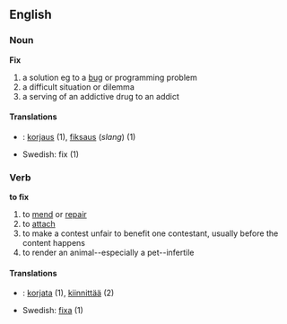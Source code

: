 ==English==
===Noun===
'''Fix'''
#a solution eg to a [[bug]] or programming problem
#a difficult situation or dilemma
#a serving of an addictive drug to an addict

====Translations====
*{{msg:fi}}: [[korjaus]] (1), [[fiksaus]] (''slang'') (1)
*Swedish: fix (1)

===Verb===
'''to fix'''
#to [[mend]] or [[repair]]
#to [[attach]]
#to make a contest unfair to benefit one contestant, usually before the content happens
#to render an animal--especially a pet--infertile

====Translations====
*{{msg:fi}}: [[korjata]] (1), [[kiinnittää]] (2)
*Swedish: [[fixa]] (1)